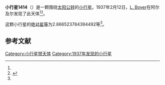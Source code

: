 {{Infobox planet
| bgcolour = #FFFFC0
| name = 1414 Jerome
| symbol = 
| image = 
| caption = 
| discovery = yes
| discovery_ref = 
| discoverer = [[L._Boyer|L. Boyer]]
| discovery_site = [[阿尔及尔|阿尔及尔]] 
| discovered = 1937年2月12日
| designations = yes
| mp_name = 
| named_after = 
| alt_names = 1937 CE/ 1951 EO1
| mp_category = [[主带小行星|主带小行星]]
| orbit_ref = <ref name="a">[http://ssd.jpl.nasa.gov/sbdb.cgi?sstr=1414 1414 Jerome] {{Wayback|url=http://ssd.jpl.nasa.gov/sbdb.cgi?sstr=1414 |date=20201118132957 }}，小行星數據庫瀏覽器（JPL Small-Body Database Browser）－[[美国国家航空航天局|美国国家航空航天局]]喷气推进实验室</ref>
| epoch = 2456400.5 (2013年4月18日更新)
| aphelion = {{convert|3.231921925578785|AU|km|3|abbr=on|lk=out}}
| perihelion = {{convert|2.339028629101918|AU|km|3|abbr=on}}
| semimajor = {{convert|2.785475277340352|AU|km|3|abbr=on}}
| eccentricity = 0.160276651
| period = 1698.037938 [[日|日]]<br />4.65[[儒略年|儒略年]]
| avg_speed = 
| inclination = 8.856361481405612
| asc_node = 143.7815521753687
| mean_anomaly = 
| arg_peri = 2.866523784394492
| satellites = 
| physical_characteristics = yes
| dimensions = 
| mass = 
| density = 
| surface_grav = 
| escape_velocity = 
| sidereal_day = 
| axial_tilt = 
| pole_ecliptic_lat = 
| pole_ecliptic_lon = 
| albedo = 
| temperatures= 
| temp_name1 = 
| mean_temp_1 = 
| max_temp_1 = 
| temp_name2 = 
| max_temp_2 = 
| spectral_type = 
| abs_magnitude = 2.866523784394492
}}

'''小行星1414'''（{{lang-en|1414 Jerome}}）是一颗围绕[[太阳|太阳]][[公转|公转]]的[[小行星|小行星]]。1937年2月12日，[[L._Boyer|L. Boyer]]在阿尔及尔发现了此天体<ref name="a" /><ref>{{cite news|title=小行星列表|url=http://cfa-www.harvard.edu/iau/lists/NumberedMPs.txt|accessdate=2013-07-08|newspaper=哈佛大学|archive-date=2008-05-17|archive-url=https://web.archive.org/web/20080517010638/http://cfa-www.harvard.edu/iau/lists/NumberedMPs.txt|dead-url=no}}</ref>。

这颗小行星的[[绝对星等|绝对星等]]为2.866523784394492等<ref name="a" />。

==参考文献==
{{reflist}}
{{Minor Planet Number|[[小行星1413|小行星1413]]|[[小行星1415|小行星1415]]}}

{{小天体}}

[[Category:小行星带天体|Category:小行星带天体]]
[[Category:1937年发现的小行星|Category:1937年发现的小行星]]

{{asteroid-stub}}